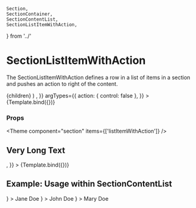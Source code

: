     Section,
    SectionContainer,
    SectionContentList,
    SectionListItemWithAction,
} from '../'

<Meta
  title="Components/Section/SectionListItemWithAction"
  component={SectionListItemWithAction}
/>

# SectionListItemWithAction

The SectionListItemWithAction defines a row in a list of items in a section and pushes an action to right of the content.

  <SectionListItemWithAction action={action}>
    {children}
  </SectionListItemWithAction>
)

<Canvas>
  <Story
    name="Default"
    args={{
      children: 'Jane Doe',
      action: <IconEditOutlinedFilled width={20} height={20} className="fill-current" />,
    }}
    argTypes={{
      action: { control: false },
    }}
  >
    {Template.bind({})}
  </Story>
</Canvas>

### Props

<ArgsTable story="Default" />



<Theme component="section" items={['listItemWithAction']} />

## Very Long Text

<Canvas>
  <Story
    name="Very Long Text"
    args={{
      children:
        'This list item has a very long text. The text should wrap, there should be a space between text and action. And the action should not shrink.',
      action: <IconCopyAllOutlinedFilled width={20} height={20} className="fill-current" />,
    }}
  >
    {Template.bind({})}
  </Story>
</Canvas>

## Example: Usage within SectionContentList

<Canvas>
  <Story name="Usage within Section">
    <Section>
      <SectionContainer>
        <SectionContentList>
          <SectionListItemWithAction
            action={
              <IconEditOutlinedFilled width={20} height={20} className="fill-current" />
            }
          >
            Jane Doe
          </SectionListItemWithAction>
          <SectionListItemWithAction
            action={
              <IconEditOutlinedFilled width={20} height={20} className="fill-current" />
            }
          >
            John Doe
          </SectionListItemWithAction>
          <SectionListItemWithAction
            action={
              <IconEditOutlinedFilled width={20} height={20} className="fill-current" />
            }
          >
            Mary Doe
          </SectionListItemWithAction>
        </SectionContentList>
      </SectionContainer>
    </Section>
  </Story>
</Canvas>
